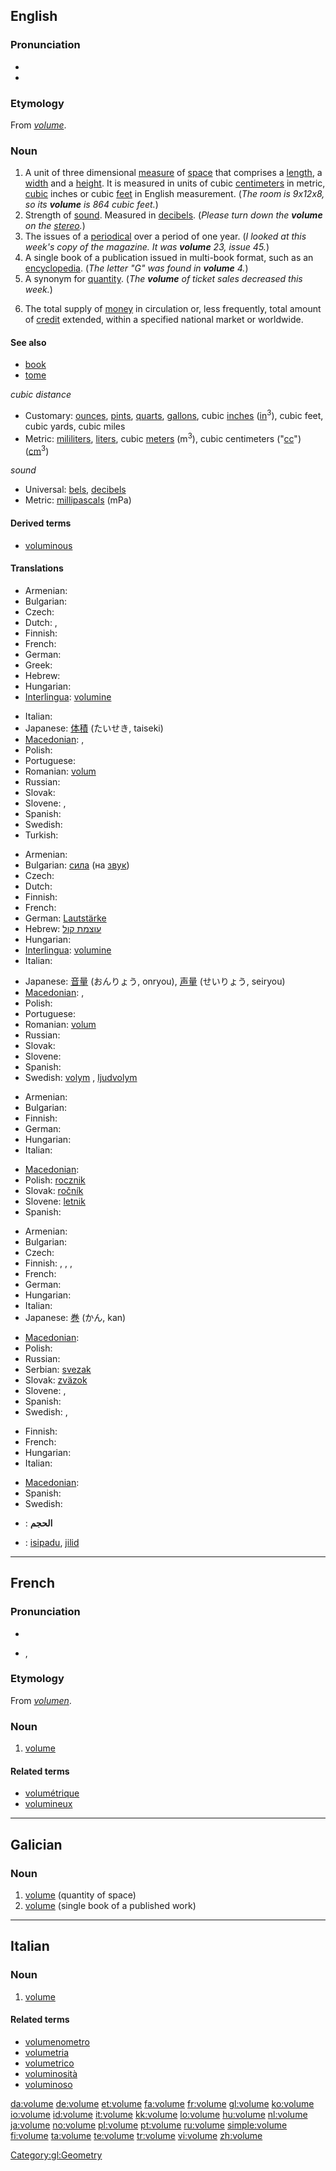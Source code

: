 {{wikipedia|dab=volume (disambiguation)|volume}}
==English==

===Pronunciation===
* {{IPA|/vɒljuːm/}}
* {{audio|en-us-volume.ogg|Audio (US)}}

===Etymology===
From {{etyl|fro}} ''[[#French|volume]]''.

===Noun===
{{wikipedia}}
{{en-noun}}

# A unit of three dimensional [[measure]] of [[space]] that comprises a [[length]], a [[width]] and a [[height]].  It is measured in units of cubic [[centimeter]]s in metric, [[cubic]] inches or cubic [[feet]] in English measurement.  (''The room is 9x12x8, so its '''volume''' is 864 cubic feet.'')
# Strength of [[sound]].  Measured in [[decibel]]s.  (''Please turn down the '''volume''' on the [[stereo]].'')
# The issues of a [[periodical]] over a period of one year.  (''I looked at this week's copy of the magazine.  It was '''volume''' 23, issue 45.'')
# A single book of a publication issued in multi-book format, such as an [[encyclopedia]].  (''The letter "G" was found in '''volume''' 4.'')
# A synonym for [[quantity]]. (''The '''volume''' of ticket sales decreased this week.'')
# {{economics}} The total supply of [[money]] in circulation or, less frequently, total amount of [[credit]] extended, within a specified national market or worldwide.

====See also====
* [[book]]
* [[tome]]
; ''cubic distance''
* Customary: [[ounce]]s, [[pint]]s, [[quart]]s, [[gallon]]s, cubic [[inch]]es ([[in]]<sup>3</sup>), cubic feet, cubic yards, cubic miles
* Metric: [[mililiter]]s, [[liter]]s, cubic [[meter]]s (m<sup>3</sup>), cubic centimeters ("[[cc]]") ([[cm]]<sup>3</sup>)
; ''sound''
* Universal: [[bel]]s, [[decibel]]s
* Metric: [[millipascal]]s (mPa)

====Derived terms====
* [[voluminous]]

====Translations====
{{trans-top|unit of three dimensional measure that consists of a length, a width and a height}}
* Armenian: {{t-|hy|ծավալ|tr=çaval|sc=Armn|xs=Armenian}}
* Bulgarian: {{t+|bg|обем|m|sc=Cyrl}}
* Czech: {{t-|cs|objem|m}}
* Dutch: {{t+|nl|volume|n}},  {{t|nl|inhoud|m}}
* Finnish: {{t-|fi|tilavuus}}
* French: {{t+|fr|volume|m}}
* German: {{t+|de|Volumen|n}}
* Greek: {{t+|el|όγκος|m|sc=Grek}}
* Hebrew: {{t+|he|נפח|m|sc=Hebr}}
* Hungarian: {{t+|hu|térfogat}}
* [[Interlingua]]: [[volumine]]
{{trans-mid}}
* Italian: {{t+|it|volume|m}}
* Japanese: [[体積]] (たいせき, taiseki)
* [[Macedonian]]: {{t|mk|волумен|m|tr=vólumen|sc=Cyrl}},  {{t|mk|зафатнина|f|tr=zafátnina|sc=Cyrl}}
* Polish: {{t+|pl|objętość|f}}
* Portuguese: {{t+|pt|volume|m}}
* Romanian: [[volum]] {{n}}
* Russian: {{t|ru|объём|m|tr=objóm|sc=Cyrl}}
* Slovak: {{t-|sk|objem|m}}
* Slovene: {{t+|sl|prostornina|f}}, {{t-|sl|volumen|m}}
* Spanish: {{t+|es|volumen|m}}
* Swedish: {{t+|sv|volym|c}}
* Turkish: {{t|tr|hacim}}
{{trans-bottom}}

{{trans-top|strength of sound}}
* Armenian: {{t-|hy|բարձրություն|tr=barjrut’yun|sc=Armn|xs=Armenian}}
* Bulgarian: [[сила]] (на [[звук]]) {{f}}
* Czech: {{t-|cs|hlasitost|f}}
* Dutch: {{t+|nl|volume|n}}
* Finnish: {{t-|fi|äänenvoimakkuus}}
* French: {{t+|fr|volume|m}}
* German: [[Lautstärke]] {{f}}
* Hebrew: [[עוצמת קול]] {{f}}
* Hungarian: {{t+|hu|hangerő}}
* [[Interlingua]]: [[volumine]]
* Italian: {{t+|it|volume|m}}
{{trans-mid}}
* Japanese: [[音量]] (おんりょう, onryou), [[声量]] (せいりょう, seiryou)
* [[Macedonian]]: {{t|mk|јачина|f|tr=jáčina|sc=Cyrl}},  {{t|mk|гласност|f|tr=glásnost|sc=Cyrl}}
* Polish: {{t-|pl|głośność|f}}
* Portuguese: {{t+|pt|volume|m}}
* Romanian: [[volum]] {{n}}
* Russian: {{t|ru|громкость|f|tr=grómkost'|sc=Cyrl}}
* Slovak: {{t-|sk|sila|f}}
* Slovene: {{t-|sl|glasnost|f}}
* Spanish: {{t+|es|volumen|m}}
* Swedish: [[volym]] {{c}}, [[ljudvolym]] {{c}}
{{trans-bottom}}

{{trans-top|issues of a periodical over a period of one year}}
* Armenian: {{t-|hy|հատոր|tr=hator|sc=Armn|xs=Armenian}}
* Bulgarian: {{t-|bg|година|f|sc=Cyrl}}
* Finnish: {{t+|fi|vuosikerta}}
* German: {{t+|de|Jahrgang|m}}
* Hungarian: {{t-|hu|évfolyam}}
* Italian: {{t+|it|volume|m}}
{{trans-mid}}
* [[Macedonian]]: {{t|mk|година|f|tr=gódina|sc=Cyrl}}
* Polish: [[rocznik]] {{m}}
* Slovak: [[ročník#Slovak|ročník]] {{m}}
* Slovene: [[letnik]] {{m}}
* Spanish: {{t+|es|volumen|m}}
{{trans-bottom}}

{{trans-top|single book of a publication issued in multi-book format, such as an encyclopedia}}
* Armenian: {{t-|hy|հատոր|tr=hator|sc=Armn|xs=Armenian}}
* Bulgarian: {{t+|bg|том|m|sc=Cyrl}}
* Czech: {{t-|cs|svazek|m}}
* Finnish: {{t+|fi|kirja}}, {{t-|fi|nide}}, {{t-|fi|volyymi}}, {{t+|fi|osa}}
* French: {{t+|fr|volume|m}}
* German: {{t+|de|Band|m}}
* Hungarian: {{t+|hu|kötet}}
* Italian: {{t+|it|volume|m}}
* Japanese: [[巻]] (かん, kan)
{{trans-mid}}
* [[Macedonian]]: {{t|mk|том|m|tr=tom|sc=Cyrl}}
* Polish: {{t+|pl|tom|m}}
* Russian: {{t|ru|том|m|tr=tom|sc=Cyrl}}
* Serbian: [[svezak]] {{m}}
* Slovak: [[zväzok#Slovak|zväzok]] {{m}}
* Slovene: {{t+|sl|zvezek|m}}, {{t+|sl|knjiga|f}}
* Spanish: {{t+|es|volumen|m}}
* Swedish: {{t+|sv|volym|c}}, {{t+|sv|band|n}}
{{trans-bottom}}

{{trans-top|synonym for quantity}}
* Finnish: {{t+|fi|määrä}}
* French: {{t+|fr|volume|m}}
* Hungarian: {{t+|hu|volumen}}
* Italian: {{t+|it|volume|m}}
{{trans-mid}}
* [[Macedonian]]: {{t|mk|обем|m|tr=óbem|sc=Cyrl}}
* Spanish: {{t+|es|volumen|m}}
* Swedish: {{t+|sv|volym|c}}
{{trans-bottom}}

{{checktrans-top}}
* {{ttbc|Arabic}}: '''الحجم'''
{{trans-mid}}
* {{ttbc|Malay}}: [[isipadu]], [[jilid]]
{{trans-bottom}}

----

==French==

===Pronunciation===
* {{audio|Fr-volume.ogg|audio}}
* {{IPA|/vɔ.lym/|lang=fr}}, {{SAMPA|/vO.lym/}}

===Etymology===
From {{etyl|la}} ''[[volumen]]''.

===Noun===
{{fr-noun|m}}

# [[#Noun|volume]]

====Related terms====
* [[volumétrique]]
* [[volumineux]]

----

==Galician==

===Noun===
{{gl-noun|m}}

# [[#English|volume]] (quantity of space)
# [[#English|volume]] (single book of a published work)

[[Category:gl:Geometry]]

----

==Italian==

===Noun===
{{it-noun|volum|m|e|i}}

# [[volume#English|volume]]

====Related terms====
* [[volumenometro]]
* [[volumetria]]
* [[volumetrico]]
* [[voluminosità]]
* [[voluminoso]]

[[da:volume]]
[[de:volume]]
[[et:volume]]
[[fa:volume]]
[[fr:volume]]
[[gl:volume]]
[[ko:volume]]
[[io:volume]]
[[id:volume]]
[[it:volume]]
[[kk:volume]]
[[lo:volume]]
[[hu:volume]]
[[nl:volume]]
[[ja:volume]]
[[no:volume]]
[[pl:volume]]
[[pt:volume]]
[[ru:volume]]
[[simple:volume]]
[[fi:volume]]
[[ta:volume]]
[[te:volume]]
[[tr:volume]]
[[vi:volume]]
[[zh:volume]]